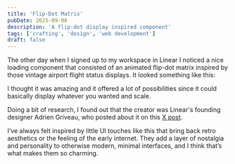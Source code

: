 ```yaml
---
title: 'Flip-Dot Matrix'
pubDate: 2025-09-06
description: 'A flip-dot display inspired component'
tags: ['crafting', 'design', 'web development']
draft: false
---
```



The other day when I signed up to my workspace in Linear I noticed a nice loading component that consisted of an animated flip-dot matrix inspired by those vintage airport flight status displays. It looked something like this:

<Demo>
  <div class="flex items-center justify-center px-3 py-6">
    <FlipDotGridDemo client:load />
  </div>
</Demo>

I thought it was amazing and it offered a lot of possibilities since it could basically display whatever you wanted and scale.

Doing a bit of research, I found out that the creator was Linear's founding designer Adrien Griveau, who posted about it on this [X post](https://x.com/Griveau/status/1932832554354163804).

I’ve always felt inspired by little UI touches like this that bring back retro aesthetics or the feeling of the early internet. They add a layer of nostalgia and personality to otherwise modern, minimal interfaces, and I think that’s what makes them so charming.
